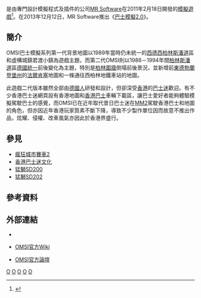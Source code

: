 {{noteTA
| G1=Games
}}
{{Expand|time=2017-04-17T09:36:55+00:00}}
{{Review|time=2020-12-13T01:02:54+00:00}}
{{Infobox VG
| title = 巴士模擬
| image =
| caption =
| japanese =
| english = The Bus Simulator
| original = Der Omnibussimulator
| common =
| genre = [[模擬遊戲|模擬巴士駕駛]]
| platform = [[Microsoft_Windows|Microsoft Windows]]
| developer = [[MR_Software|MR Software]]
| publisher = {{link-de|Aerosoft}}
| distributor =
| license =
| series = [[巴士模擬系列|巴士模擬系列]]
| engine = [[Open_Dynamics_Engine|Open Dynamics Engine]]
| version =
| modes = [[單人遊戲|單人]]
}}
{{vgname|巴士模擬|de=Der Omnibussimulator|en=The Bus Simulator|縮寫「'''OMSI'''」}}是由專門設計模擬程式及插件的公司[[MR_Software|MR Software]]在2011年2月18日開發的[[模擬遊戲|模擬遊戲]]<ref>{{Cite web |url=http://www.gamemad.com/detail_game.php?id=118 |title=《遊戲狂》- OMSI 巴士模擬（OMSI - The Bus Simulator） |access-date=2014-04-13 |archive-date=2017-03-03 |archive-url=https://web.archive.org/web/20170303115718/http://gamemad.com/detail_game.php?id=118 |dead-url=no }}</ref>。在2013年12月12日，MR Software推出《[[巴士模擬2.0|巴士模擬2.0]]》。

== 簡介 ==
OMSI巴士模擬系列第一代背景地圖以1989年當時仍未統一的[[西德|西德]][[西柏林|西柏林]][[斯潘道|斯潘道]]區和虛構城鎮君渡小鎮為遊戲主題，而第二代OMSI則以1986－1994年間[[柏林|柏林]][[斯潘道|斯潘道]]區[[德國統一|德國統一]]前後變化為主題，特別是[[柏林圍牆|柏林圍牆]]倒塌前後景況，並新增前[[東德|東德]][[勃蘭登堡州|勃蘭登堡州]]的[[法爾肯塞|法爾肯塞]]地圖和一條通往西柏林地鐵車站的地圖。

此遊戲二代版本雖然全部由[[德國人|德國人]]研發和設計，但卻深受[[香港|香港]]的[[巴士迷|巴士迷]]歡迎。有不少香港巴士迷網頁設有香港地圖和[[香港巴士|香港巴士]]車輛下載區，讓巴士愛好者能夠體驗模擬駕駛巴士的感覺，而OMSI已在近年取代昔日巴士迷在[[瘋狂城市賽車2|MM2]]駕駛香港巴士和地圖的角色，但亦因近年香港玩家質素不斷下降，導致不少製作單位因而故意不推出作品，炫耀、侵權、改車風氣亦因此於香港界盛行。

== 參見  ==
* [[瘋狂城市賽車2|瘋狂城市賽車2]]
* [[香港巴士迷文化|香港巴士迷文化]]
* [[猛獅SD200|猛獅SD200]]
* [[猛獅SD202|猛獅SD202]]

== 參考資料 ==
{{reflist}}

== 外部連結 ==
* {{en}}{{official|http://www.omnibussimulator.de/}}
* {{en}}[http://www.omnibussimulator.de/omsiwiki/index.php?title=Main_Page OMSI官方Wiki] {{Wayback|url=http://www.omnibussimulator.de/omsiwiki/index.php?title=Main_Page |date=20180715185754 }}
* {{en}}[http://www.omnibussimulator.de/forum/index.php?l=2&s=17e52686dc7e74fc3605c2c13477fe607c3da33c OMSI官方論壇] {{Wayback|url=http://www.omnibussimulator.de/forum/index.php?l=2&s=17e52686dc7e74fc3605c2c13477fe607c3da33c |date=20150924060216 }}

[[Category:2011年電子遊戲|O]]
[[Category:Windows遊戲|O]]
[[Category:模擬遊戲|O]]
[[Category:德國開發電子遊戲|O]]
[[Category:交通工具模拟遊戲|O]]